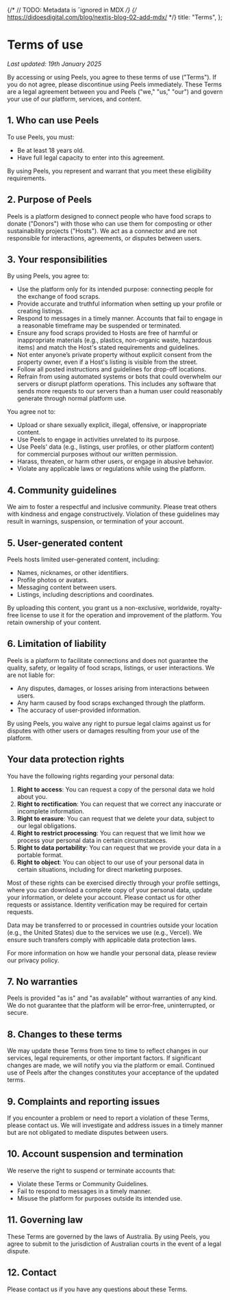
{/* // TODO: Metadata is ˆignored in MDX */}
{/* https://didoesdigital.com/blog/nextjs-blog-02-add-mdx/ */}
title: "Terms",
};

# Terms of use

_Last updated: 19th January 2025_

By accessing or using Peels, you agree to these terms of use ("Terms"). If you do not agree, please discontinue using Peels immediately. These Terms are a legal agreement between you and Peels ("we," "us," "our") and govern your use of our platform, services, and content.

## 1. Who can use Peels

To use Peels, you must:

- Be at least 18 years old.
- Have full legal capacity to enter into this agreement.

By using Peels, you represent and warrant that you meet these eligibility requirements.

## 2. Purpose of Peels

Peels is a platform designed to connect people who have food scraps to donate ("Donors") with those who can use them for composting or other sustainability projects ("Hosts"). We act as a connector and are not responsible for interactions, agreements, or disputes between users.

## 3. Your responsibilities

By using Peels, you agree to:

- Use the platform only for its intended purpose: connecting people for the exchange of food scraps.
- Provide accurate and truthful information when setting up your profile or creating listings.
- Respond to messages in a timely manner. Accounts that fail to engage in a reasonable timeframe may be suspended or terminated.
- Ensure any food scraps provided to Hosts are free of harmful or inappropriate materials (e.g., plastics, non-organic waste, hazardous items) and match the Host's stated requirements and guidelines.
- Not enter anyone’s private property without explicit consent from the property owner, even if a Host's listing is visible from the street.
- Follow all posted instructions and guidelines for drop-off locations.
- Refrain from using automated systems or bots that could overwhelm our servers or disrupt platform operations. This includes any software that sends more requests to our servers than a human user could reasonably generate through normal platform use.

You agree not to:

- Upload or share sexually explicit, illegal, offensive, or inappropriate content.
- Use Peels to engage in activities unrelated to its purpose.
- Use Peels' data (e.g., listings, user profiles, or other platform content) for commercial purposes without our written permission.
- Harass, threaten, or harm other users, or engage in abusive behavior.
- Violate any applicable laws or regulations while using the platform.

## 4. Community guidelines

We aim to foster a respectful and inclusive community. Please treat others with kindness and engage constructively. Violation of these guidelines may result in warnings, suspension, or termination of your account.

## 5. User-generated content

Peels hosts limited user-generated content, including:

- Names, nicknames, or other identifiers.
- Profile photos or avatars.
- Messaging content between users.
- Listings, including descriptions and coordinates.

By uploading this content, you grant us a non-exclusive, worldwide, royalty-free license to use it for the operation and improvement of the platform. You retain ownership of your content.

## 6. Limitation of liability

Peels is a platform to facilitate connections and does not guarantee the quality, safety, or legality of food scraps, listings, or user interactions. We are not liable for:

- Any disputes, damages, or losses arising from interactions between users.
- Any harm caused by food scraps exchanged through the platform.
- The accuracy of user-provided information.

By using Peels, you waive any right to pursue legal claims against us for disputes with other users or damages resulting from your use of the platform.

## Your data protection rights

You have the following rights regarding your personal data:

1. **Right to access**: You can request a copy of the personal data we hold about you.
2. **Right to rectification**: You can request that we correct any inaccurate or incomplete information.
3. **Right to erasure**: You can request that we delete your data, subject to our legal obligations.
4. **Right to restrict processing**: You can request that we limit how we process your personal data in certain circumstances.
5. **Right to data portability**: You can request that we provide your data in a portable format.
6. **Right to object**: You can object to our use of your personal data in certain situations, including for direct marketing purposes.

Most of these rights can be exercised directly through your profile settings, where you can download a complete copy of your personal data, update your information, or delete your account. Please <EncodedEmailHyperlink address={siteConfig.email.support}>contact us</EncodedEmailHyperlink> for other requests or assistance. Identity verification may be required for certain requests.

Data may be transferred to or processed in countries outside your location (e.g., the United States) due to the services we use (e.g., Vercel). We ensure such transfers comply with applicable data protection laws.

For more information on how we handle your personal data, please review our <Hyperlink href="/privacy">privacy policy</Hyperlink>.

## 7. No warranties

Peels is provided "as is" and "as available" without warranties of any kind. We do not guarantee that the platform will be error-free, uninterrupted, or secure.

## 8. Changes to these terms

We may update these Terms from time to time to reflect changes in our services, legal requirements, or other important factors. If significant changes are made, we will notify you via the platform or email. Continued use of Peels after the changes constitutes your acceptance of the updated terms.

## 9. Complaints and reporting issues

If you encounter a problem or need to report a violation of these Terms, please <EncodedEmailHyperlink address={siteConfig.email.support}>contact us</EncodedEmailHyperlink>. We will investigate and address issues in a timely manner but are not obligated to mediate disputes between users.

## 10. Account suspension and termination

We reserve the right to suspend or terminate accounts that:

- Violate these Terms or Community Guidelines.
- Fail to respond to messages in a timely manner.
- Misuse the platform for purposes outside its intended use.

## 11. Governing law

These Terms are governed by the laws of Australia. By using Peels, you agree to submit to the jurisdiction of Australian courts in the event of a legal dispute.

## 12. Contact

Please <EncodedEmailHyperlink address={siteConfig.email.support}>contact us</EncodedEmailHyperlink> if you have any questions about these Terms.
